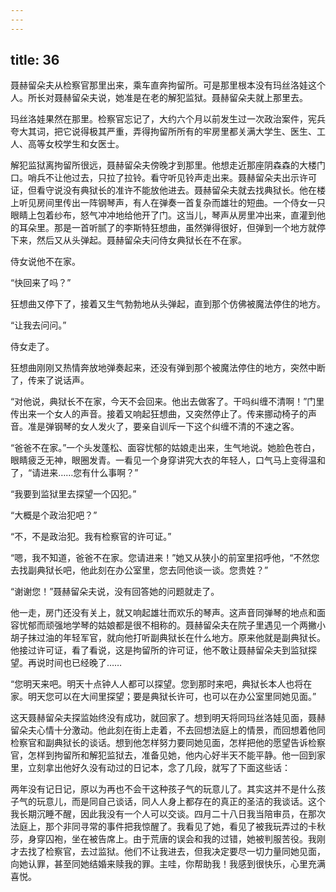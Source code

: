 ```yaml
---
---
---
```

title: 36
---




聂赫留朵夫从检察官那里出来，乘车直奔拘留所。可是那里根本没有玛丝洛娃这个人。所长对聂赫留朵夫说，她准是在老的解犯监狱。聂赫留朵夫就上那里去。

玛丝洛娃果然在那里。检察官忘记了，大约六个月以前发生过一次政治案件，宪兵夸大其词，把它说得极其严重，弄得拘留所所有的牢房里都关满大学生、医生、工人、高等女校学生和女医士。

解犯监狱离拘留所很远，聂赫留朵夫傍晚才到那里。他想走近那座阴森森的大楼门口。哨兵不让他过去，只拉了拉铃。看守听见铃声走出来。聂赫留朵夫出示许可证，但看守说没有典狱长的准许不能放他进去。聂赫留朵夫就去找典狱长。他在楼上听见房间里传出一阵钢琴声，有人在弹奏一首复杂而雄壮的短曲。一个侍女一只眼睛上包着纱布，怒气冲冲地给他开了门。这当儿，琴声从房里冲出来，直灌到他的耳朵里。那是一首听腻了的李斯特狂想曲，虽然弹得很好，但弹到一个地方就停下来，然后又从头弹起。聂赫留朵夫问侍女典狱长在不在家。

侍女说他不在家。

“快回来了吗？”

狂想曲又停下了，接着又生气勃勃地从头弹起，直到那个仿佛被魔法停住的地方。

“让我去问问。”

侍女走了。

狂想曲刚刚又热情奔放地弹奏起来，还没有弹到那个被魔法停住的地方，突然中断了，传来了说话声。

“对他说，典狱长不在家，今天不会回来。他出去做客了。干吗纠缠不清啊！”门里传出来一个女人的声音。接着又响起狂想曲，又突然停止了。传来挪动椅子的声音。准是弹钢琴的女人发火了，要亲自训斥一下这个纠缠不清的不速之客。

“爸爸不在家。”一个头发蓬松、面容忧郁的姑娘走出来，生气地说。她脸色苍白，眼睛疲乏无神，眼圈发青。一看见一个身穿讲究大衣的年轻人，口气马上变得温和了，“请进来……您有什么事啊？”

“我要到监狱里去探望一个囚犯。”

“大概是个政治犯吧？”

“不，不是政治犯。我有检察官的许可证。”

“嗯，我不知道，爸爸不在家。您请进来！”她又从狭小的前室里招呼他，“不然您去找副典狱长吧，他此刻在办公室里，您去同他谈一谈。您贵姓？”

“谢谢您！”聂赫留朵夫说，没有回答她的问题就走了。

他一走，房门还没有关上，就又响起雄壮而欢乐的琴声。这声音同弹琴的地点和面容忧郁而顽强地学琴的姑娘都是很不相称的。聂赫留朵夫在院子里遇见一个两撇小胡子抹过油的年轻军官，就向他打听副典狱长在什么地方。原来他就是副典狱长。他接过许可证，看了看说，这是拘留所的许可证，他不敢让聂赫留朵夫到监狱探望。再说时间也已经晚了……

“您明天来吧。明天十点钟人人都可以探望。您到那时来吧，典狱长本人也将在家。明天您可以在大间里探望；要是典狱长许可，也可以在办公室里同她见面。”

这天聂赫留朵夫探监始终没有成功，就回家了。想到明天将同玛丝洛娃见面，聂赫留朵夫心情十分激动。他此刻在街上走着，不去回想法庭上的情景，而回想着他同检察官和副典狱长的谈话。想到他怎样努力要同她见面，怎样把他的愿望告诉检察官，怎样到拘留所和解犯监狱去，准备见她，他内心好半天不能平静。他一回到家里，立刻拿出他好久没有动过的日记本，念了几段，就写了下面这些话：

两年没有记日记，原以为再也不会干这种孩子气的玩意儿了。其实这并不是什么孩子气的玩意儿，而是同自己谈话，同人人身上都存在的真正的圣洁的我谈话。这个我长期沉睡不醒，因此我没有一个人可以交谈。四月二十八日我当陪审员，在那次法庭上，那个非同寻常的事件把我惊醒了。我看见了她，看见了被我玩弄过的卡秋莎，身穿囚袍，坐在被告席上。由于荒唐的误会和我的过错，她被判服苦役。我刚才去找了检察官，去过监狱。他们不让我进去，但我决定要尽一切力量同她见面，向她认罪，甚至同她结婚来赎我的罪。主哇，你帮助我！我感到很快乐，心里充满喜悦。